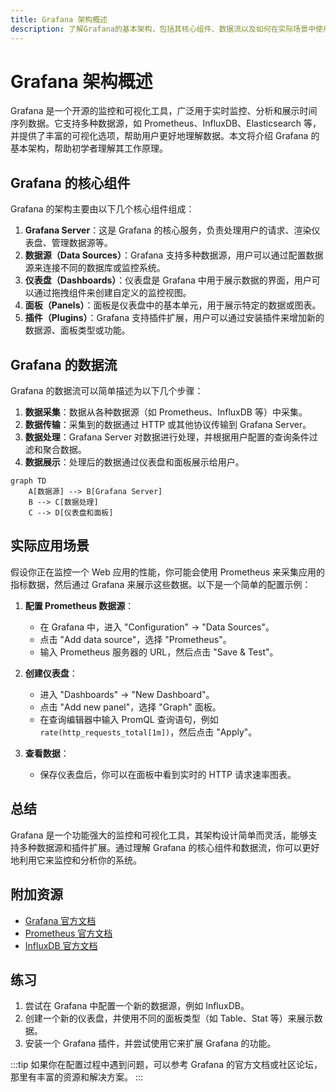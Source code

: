 ```yaml
---
title: Grafana 架构概述
description: 了解Grafana的基本架构，包括其核心组件、数据流以及如何在实际场景中使用Grafana进行监控和可视化。
---
```


# Grafana 架构概述

Grafana 是一个开源的监控和可视化工具，广泛用于实时监控、分析和展示时间序列数据。它支持多种数据源，如 Prometheus、InfluxDB、Elasticsearch 等，并提供了丰富的可视化选项，帮助用户更好地理解数据。本文将介绍 Grafana 的基本架构，帮助初学者理解其工作原理。

## Grafana 的核心组件

Grafana 的架构主要由以下几个核心组件组成：

1. **Grafana Server**：这是 Grafana 的核心服务，负责处理用户的请求、渲染仪表盘、管理数据源等。
2. **数据源（Data Sources）**：Grafana 支持多种数据源，用户可以通过配置数据源来连接不同的数据库或监控系统。
3. **仪表盘（Dashboards）**：仪表盘是 Grafana 中用于展示数据的界面，用户可以通过拖拽组件来创建自定义的监控视图。
4. **面板（Panels）**：面板是仪表盘中的基本单元，用于展示特定的数据或图表。
5. **插件（Plugins）**：Grafana 支持插件扩展，用户可以通过安装插件来增加新的数据源、面板类型或功能。

## Grafana 的数据流

Grafana 的数据流可以简单描述为以下几个步骤：

1. **数据采集**：数据从各种数据源（如 Prometheus、InfluxDB 等）中采集。
2. **数据传输**：采集到的数据通过 HTTP 或其他协议传输到 Grafana Server。
3. **数据处理**：Grafana Server 对数据进行处理，并根据用户配置的查询条件过滤和聚合数据。
4. **数据展示**：处理后的数据通过仪表盘和面板展示给用户。

```mermaid
graph TD
    A[数据源] --> B[Grafana Server]
    B --> C[数据处理]
    C --> D[仪表盘和面板]
```

## 实际应用场景

假设你正在监控一个 Web 应用的性能，你可能会使用 Prometheus 来采集应用的指标数据，然后通过 Grafana 来展示这些数据。以下是一个简单的配置示例：

1. **配置 Prometheus 数据源**：
   - 在 Grafana 中，进入 "Configuration" -> "Data Sources"。
   - 点击 "Add data source"，选择 "Prometheus"。
   - 输入 Prometheus 服务器的 URL，然后点击 "Save & Test"。

2. **创建仪表盘**：
   - 进入 "Dashboards" -> "New Dashboard"。
   - 点击 "Add new panel"，选择 "Graph" 面板。
   - 在查询编辑器中输入 PromQL 查询语句，例如 `rate(http_requests_total[1m])`，然后点击 "Apply"。

3. **查看数据**：
   - 保存仪表盘后，你可以在面板中看到实时的 HTTP 请求速率图表。

## 总结

Grafana 是一个功能强大的监控和可视化工具，其架构设计简单而灵活，能够支持多种数据源和插件扩展。通过理解 Grafana 的核心组件和数据流，你可以更好地利用它来监控和分析你的系统。

## 附加资源

- [Grafana 官方文档](https://grafana.com/docs/)
- [Prometheus 官方文档](https://prometheus.io/docs/)
- [InfluxDB 官方文档](https://docs.influxdata.com/influxdb/)

## 练习

1. 尝试在 Grafana 中配置一个新的数据源，例如 InfluxDB。
2. 创建一个新的仪表盘，并使用不同的面板类型（如 Table、Stat 等）来展示数据。
3. 安装一个 Grafana 插件，并尝试使用它来扩展 Grafana 的功能。

:::tip
如果你在配置过程中遇到问题，可以参考 Grafana 的官方文档或社区论坛，那里有丰富的资源和解决方案。
:::